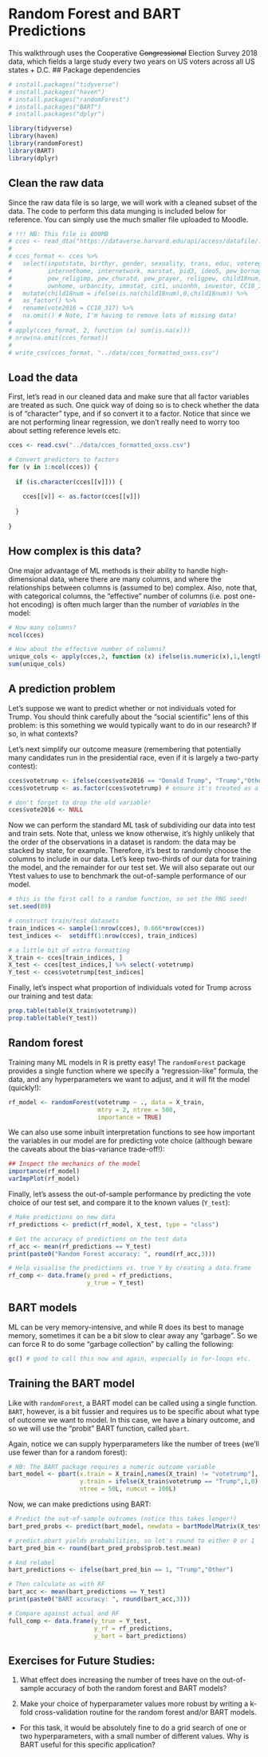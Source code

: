 # Random Forest and BART Predictions
This walkthrough uses the Cooperative ~~Congressional~~ Election Survey 2018 data, which fields a large study every two years on  US voters across all US states + D.C.
## Package dependencies

```r
# install.packages("tidyverse")
# install.packages("haven")
# install.packages("randomForest")
# install.packages("BART")
# install.packages("dplyr")

library(tidyverse)
library(haven)
library(randomForest)
library(BART)
library(dplyr)
```

## Clean the raw data

Since the raw data file is so large, we will work with a cleaned subset of the data. The code to perform this data munging is included below for reference. You can simply use the much smaller file uploaded to Moodle.

```r
# !!! NB: This file is 800MB
# cces <- read_dta("https://dataverse.harvard.edu/api/access/datafile/:persistentId?persistentId=doi:10.7910/DVN/ZSBZ7K/H5IDTA")
# 
# cces_format <- cces %>%
#   select(inputstate, birthyr, gender, sexuality, trans, educ, votereg, race, employ,
#          internethome, internetwork, marstat, pid3, ideo5, pew_bornagain,
#          pew_religimp, pew_churatd, pew_prayer, religpew, child18num, newsint, faminc_new,
#          ownhome, urbancity, immstat, cit1, unionhh, investor, CC18_317) %>%
#   mutate(child18num = ifelse(is.na(child18num),0,child18num)) %>%
#   as_factor() %>%
#   rename(vote2016 = CC18_317) %>%
#   na.omit() # Note, I'm having to remove lots of missing data!
# 
# apply(cces_format, 2, function (x) sum(is.na(x)))
# nrow(na.omit(cces_format))
# 
# write_csv(cces_format, "../data/cces_formatted_oxss.csv")
```

## Load the data

First, let's read in our cleaned data and make sure that all factor variables are treated as such. One quick way of doing so is to check whether the data is of "character" type, and if so convert it to a factor. Notice that since we are not performing linear regression, we don't really need to worry too about setting reference levels etc.

```r
cces <- read.csv("../data/cces_formatted_oxss.csv")

# Convert predictors to factors
for (v in 1:ncol(cces)) {
  
  if (is.character(cces[[v]])) {
    
    cces[[v]] <- as.factor(cces[[v]])
    
  }
  
}
```

## How complex is this data?

One major advantage of ML methods is their ability to handle high-dimensional data, where there are many columns, and where the relationships between columns is (assumed to be) complex. Also, note that, with categorical columns, the "effective" number of columns (i.e. post one-hot encoding) is often much larger than the number of *variables* in the model:

```r
# How many columns?
ncol(cces)

# How about the effective number of columns?
unique_cols <- apply(cces,2, function (x) ifelse(is.numeric(x),1,length(unique(x))))
sum(unique_cols)
```

## A prediction problem

Let's suppose we want to predict whether or not individuals voted for Trump. You should think carefully about the "social scientific" lens of this problem: is this something we would typically want to do in our research? If so, in what contexts? 

Let's next simplify our outcome measure (remembering that potentially many candidates run in the presidential race, even if it is largely a two-party contest):

```r
cces$votetrump <- ifelse(cces$vote2016 == "Donald Trump", "Trump","Other")
cces$votetrump <- as.factor(cces$votetrump) # ensure it's treated as a factor

# don't forget to drop the old variable!
cces$vote2016 <- NULL
```


Now we can perform the standard ML task of subdividing our data into test and train sets. Note that, unless we know otherwise, it's highly unlikely that the order of the observations in a dataset is random: the data may be stacked by state, for example. Therefore, it's best to randomly choose the columns to include in our data. Let's keep two-thirds of our data for training the model, and the remainder for our test set. We will also separate out our Ytest values to use to benchmark the out-of-sample performance of our model.

```r

# this is the first call to a random function, so set the RNG seed!
set.seed(89)

# construct train/test datasets
train_indices <- sample(1:nrow(cces), 0.666*nrow(cces))
test_indices <-  setdiff(1:nrow(cces), train_indices)

# a little bit of extra formatting
X_train <- cces[train_indices, ]
X_test <- cces[test_indices,] %>% select(-votetrump)
Y_test <- cces$votetrump[test_indices]
```

Finally, let's inspect what proportion of individuals voted for Trump across our training and test data:

```r
prop.table(table(X_train$votetrump))
prop.table(table(Y_test))
```

## Random forest

Training many ML models in R is pretty easy! The `randomForest` package provides a single function where we specify a "regression-like" formula, the data, and any hyperparameters we want to adjust, and it will fit the model (quickly!):

```r
rf_model <- randomForest(votetrump ~ ., data = X_train, 
                         mtry = 2, ntree = 500,
                         importance = TRUE)
```

We can also use some inbuilt interpretation functions to see how important the variables in our model are for predicting vote choice (although beware the caveats about the bias-variance trade-off!):
 
```r
## Inspect the mechanics of the model
importance(rf_model)
varImpPlot(rf_model)
```

Finally, let's assess the out-of-sample performance by predicting the vote choice of our test set, and compare it to the known values (`Y_test`):

```r
# Make predictions on new data
rf_predictions <- predict(rf_model, X_test, type = "class")

# Get the accuracy of predictions on the test data
rf_acc <- mean(rf_predictions == Y_test)
print(paste0("Random Forest accuracy: ", round(rf_acc,3)))

# Help visualise the predictions vs. true Y by creating a data.frame
rf_comp <- data.frame(y_pred = rf_predictions,
                      y_true = Y_test)  
```

## BART models

ML can be very memory-intensive, and while R does its best to manage memory, sometimes it can be a bit slow to clear away any "garbage". So we can force R to do some "garbage collection" by calling the following:

```r
gc() # good to call this now and again, especially in for-loops etc.
```

## Training the BART model

Like with `randomForest`, a BART model can be called using a single function. `BART`, however, is a bit fussier and requires us to be specific about what type of outcome we want to model. In this case, we have a binary outcome, and so we will use the "probit" BART function, called `pbart`.

Again, notice we can supply hyperparameters like the number of trees (we'll use fewer than for a random forest):

```r
# NB: The BART package requires a numeric outcome variable
bart_model <- pbart(x.train = X_train[,names(X_train) != "votetrump"],
                    y.train = ifelse(X_train$votetrump == "Trump",1,0),
                    ntree = 50L, numcut = 100L)
```

Now, we can make predictions using BART:

```r
# Predict the out-of-sample outcomes (notice this takes longer!)
bart_pred_probs <- predict(bart_model, newdata = bartModelMatrix(X_test))

# predict.pbart yields probabilities, so let's round to either 0 or 1
bart_pred_bin <- round(bart_pred_probs$prob.test.mean)

# And relabel
bart_predictions <- ifelse(bart_pred_bin == 1, "Trump","Other")

# Then calculate as with RF
bart_acc <- mean(bart_predictions == Y_test)
print(paste0("BART accuracy: ", round(bart_acc,3)))

# Compare against actual and RF
full_comp <- data.frame(y_true = Y_test,
                        y_rf = rf_predictions,
                        y_bart = bart_predictions)
```
## Exercises for Future Studies:

1. What effect does increasing the number of trees have on the out-of-sample accuracy of both the random forest and BART models?

2. Make your choice of hyperparameter values more robust by writing a k-fold cross-validation routine for the random forest and/or BART models. 

  * For this task, it would be absolutely fine to do a grid search of one or two hyperparameters, with a small number of different values.
Why is BART useful for this specific application?
